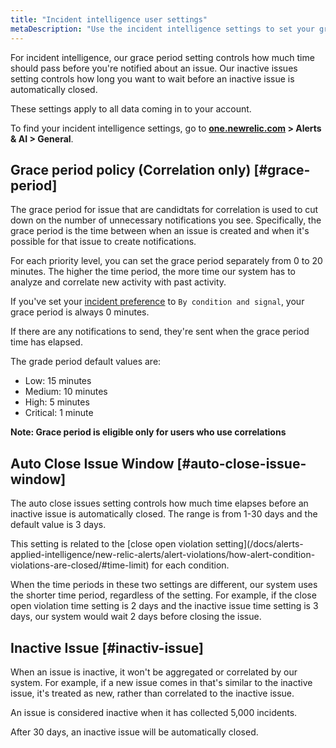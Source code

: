 ```yaml
---
title: "Incident intelligence user settings"
metaDescription: "Use the incident intelligence settings to set your grace period and inactive issue time policies."
---
```


For incident intelligence, our grace period setting controls how much time should pass before you're notified about an issue. Our inactive issues setting controls how long you want to wait before an inactive issue is automatically closed.

These settings apply to all data coming in to your account.

To find your incident intelligence settings, go to **[one.newrelic.com](https://one.newrelic.com/all-capabilities) > Alerts & AI > General**.

## Grace period policy (Correlation only) [#grace-period]

The grace period for issue that are candidtats for correlation is used to cut down on the number of unnecessary notifications you see. Specifically, the grace period is the time between when an issue is created and when it's possible for that issue to create notifications. 

For each priority level, you can set the grace period separately from 0 to 20 minutes. The higher the time period, the more time our system has to analyze and correlate new activity with past activity.

If you've set your [incident preference](/docs/alerts-applied-intelligence/new-relic-alerts/alert-policies/specify-when-alerts-create-incidents/#preference-options) to `By condition and signal`, your grace period is always 0 minutes.

If there are any notifications to send, they're sent when the grace period time has elapsed.

The grade period default values are:

* Low: 15 minutes
* Medium: 10 minutes
* High: 5 minutes
* Critical: 1 minute

**Note: Grace period is eligible only for users who use correlations**


## Auto Close Issue Window [#auto-close-issue-window]

The auto close issues setting controls how much time elapses before an inactive issue is automatically closed. The range is from 1-30 days and the default value is 3 days.

<Callout variant="tip">
This setting is related to the [close open violation setting](/docs/alerts-applied-intelligence/new-relic-alerts/alert-violations/how-alert-condition-violations-are-closed/#time-limit) for each condition.

When the time periods in these two settings are different, our system uses the shorter time period, regardless of the setting. For example, if the close open violation time setting is 2 days and the inactive issue time setting is 3 days, our system would wait 2 days before closing the issue.
</Callout>


## Inactive Issue [#inactiv-issue]

When an issue is inactive, it won't be aggregated or correlated by our system. For example, if a new issue comes in that's similar to the inactive issue, it's treated as new, rather than correlated to the inactive issue.

An issue is considered inactive when it has collected 5,000 incidents.

After 30 days, an inactive issue will be automatically closed.
